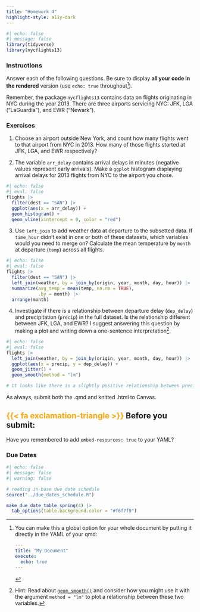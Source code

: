 ```yaml
---
title: "Homework 4"
highlight-style: a11y-dark
---
```


```r
#| echo: false
#| message: false
library(tidyverse)
library(nycflights13)
```

### Instructions
Answer each of the following questions. Be sure to display **all your code in the rendered** version (use `echo: true` throughout[^longnote]). 

[^longnote]: You can make this a global option for your whole document by putting it directly in the YAML of your qmd:

    ```YAML
    ---
    title: "My Document"
    execute:
      echo: true
    ---
    ```
    
Remember, the package `nycflights13` contains data on flights originating in NYC during the year 2013. There are three airports servicing NYC: JFK, LGA ("LaGuardia"), and EWR ("Newark").

### Exercises

1. Choose an airport outside New York, and count how many flights went to that airport from NYC in 2013. How many of those flights started at JFK, LGA, and EWR respectively?

2. The variable `arr_delay` contains arrival delays in minutes (negative values represent early arrivals). Make a `ggplot` histogram displaying arrival delays for 2013 flights from NYC to the airport you chose.

```r
#| echo: false
#| eval: false
flights |> 
  filter(dest == "SAN") |> 
  ggplot(aes(x = arr_delay)) +
  geom_histogram() + 
  geom_vline(xintercept = 0, color = "red")
```


3. Use `left_join` to add weather data at departure to the subsetted data. If `time_hour` didn't exist in one or both of these datasets, which variables would you need to merge on? Calculate the mean temperature by `month` at departure (`temp`) across all flights.

```r
#| echo: false
#| eval: false
flights |> 
  filter(dest == "SAN") |> 
  left_join(weather, by = join_by(origin, year, month, day, hour)) |> 
  summarize(avg_temp = mean(temp, na.rm = TRUE), 
            .by = month) |> 
  arrange(month)
```


4. Investigate if there is a relationship between departure delay (`dep_delay`) and precipitation (`precip`) in the full dataset. Is the relationship different between JFK, LGA, and EWR? I suggest answering this question by making a plot and writing down a one-sentence interpretation^[Hint: Read about [`geom_smooth()`](https://ggplot2.tidyverse.org/reference/geom_smooth.html) and consider how you might use it with the argument `method = "lm"` to plot a relationship between these two variables.].

```r
#| echo: false
#| eval: false
flights |> 
  left_join(weather, by = join_by(origin, year, month, day, hour)) |> 
  ggplot(aes(x = precip, y = dep_delay)) + 
  geom_jitter() + 
  geom_smooth(method = "lm")

# It looks like there is a slightly positive relationship between precipitation and the length of a departure delay. 
```

As always, submit both the .qmd and knitted .html to Canvas.

::: {.callout-warning icon=false}
## <span style="color:orange">{{< fa exclamation-triangle >}}</span> Before you submit:
Have you remembered to add `embed-resources: true` to your YAML?
:::

### Due Dates

```r
#| echo: false
#| message: false
#| warning: false

# reading in base due date schedule
source("../due_dates_schedule.R")

make_due_date_table_spring(4) |> 
  tab_options(table.background.color = "#f6f7f9")
```